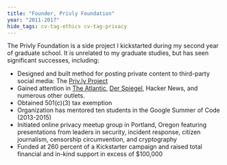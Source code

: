 ```yaml
---
title: "Founder, Privly Foundation"
year: "2011-2017"
hide_tags: cv-tag-ethics cv-tag-privacy
---
```

The Privly Foundation is a side project I kickstarted during my second year of graduate school. It is unrelated to my graduate studies, but has seen significant successes, including:

* Designed and built method for posting private content to third-party social media: The [Priv.ly Project](https://priv.ly/)
* Gained attention in [The Atlantic](http://www.theatlantic.com/technology/archive/2012/04/a-privacy-manifesto-in-code-what-if-your-emails-never-went-to-gmail-and-twitter-couldnt-see-your-tweets/255414/), [Der Spiegel](http://www.spiegel.de/netzwelt/web/datenschutz-projekt-privly-hier-liest-facebook-nicht-mit-a-825950.html), Hacker News, and numerous other outlets.
* Obtained 501(c)(3) tax exemption
* Organization has mentored ten students in the Google Summer of Code (2013-2015)
* Initiated online privacy meetup group in Portland, Oregon featuring presentations from leaders in security,
incident response, citizen journalism, censorship circumvention, and cryptography
* Funded at 260 percent of a Kickstarter campaign and raised total financial and in-kind support in excess of
$100,000
